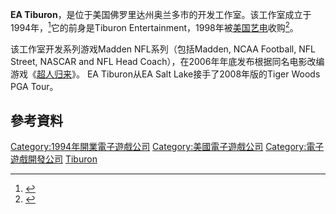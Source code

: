 {{NoteTA
| G1=Games
}}
{{Infobox company
| name = EA Tiburon
| logo =
| caption =
| type =
| fate =
| successor =
| foundation = 1994年
| defunct =
| founder =
| location_city = 佛罗里达州奥兰多市
| location_country = 美国
| key_people =
| industry =
| products = [[Madden_NFL|Madden NFL]]<br/> NCAA Football系列<br/>[[Tiger_Woods_PGA_Tour|Tiger Woods PGA Tour]]
| revenue =
| operating_income =
| net_income =
| num_employees =
| parent = [[美国艺电|美国艺电]]
| homepage = [http://www.ea.com/locations/orlando Official website]
}}

'''EA Tiburon'''，是位于美国佛罗里达州奥兰多市的开发工作室。该工作室成立于1994年，<ref>{{cite web|url=http://www.mobygames.com/company/ea-tiburon|title=EA Tiburon studio profile|publisher=[[MobyGames|MobyGames]]|accessdate=2012-08-29|archive-date=2012-11-10|archive-url=https://web.archive.org/web/20121110225438/http://www.mobygames.com/company/ea-tiburon|dead-url=no}}</ref>它的前身是Tiburon Entertainment，1998年被[[美国艺电|美国艺电]]收购<ref>{{Cite news|url=http://www.orlandosentinel.com/business/brinkmann-on-business/os-ea-tiburon-contest-includes-nonsports-game-ideas-20141006-post.html|title=Electronic Arts Maitland contest includes non-sports game ideas|author=Paul Brinkmann|publisher=[[Orlando_Sentinel|Orlando Sentinel]]|date=October 6, 2014|accessdate=2015-09-19|archive-date=2017-12-07|archive-url=https://web.archive.org/web/20171207083513/http://www.orlandosentinel.com/business/brinkmann-on-business/os-ea-tiburon-contest-includes-nonsports-game-ideas-20141006-post.html|dead-url=no}}</ref>。

该工作室开发系列游戏Madden NFL系列（包括Madden, NCAA Football, NFL Street, NASCAR and NFL Head Coach），在2006年年底发布根据同名电影改编游戏《[[超人归来|超人归来]]》。 EA Tiburon从EA Salt Lake接手了2008年版的Tiger Woods PGA Tour。

== 參考資料 ==
{{Reflist}}

{{艺电}}

{{DEFAULTSORT:EA Tiburon}}
[[Category:1994年開業電子遊戲公司|Category:1994年開業電子遊戲公司]]
[[Category:美國電子遊戲公司|Category:美國電子遊戲公司]]
[[Category:電子遊戲開發公司|Category:電子遊戲開發公司]]
[[Category:艺电的部门与子公司|Tiburon]]
